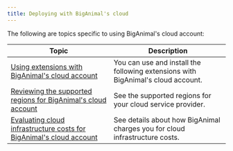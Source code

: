 ```yaml
---
title: Deploying with BigAnimal's cloud
---
```


The following are topics specific to using BigAnimal's cloud account: 

|  Topic | Description | 
| ------ | ----------- |
| [Using extensions with BigAnimal's cloud account](/biganimal/latest/using_cluster/extensions/#extensions-available-when-using-your-own-cloud-account) | You can use and install the following extensions with BigAnimal's cloud account. |
| [Reviewing the supported regions for BigAnimal's cloud account](/biganimal/latest/overview/03a_region_support/#biganimals-cloud-account) | See the supported regions for your cloud service provider. |
| [Evaluating cloud infrastructure costs for BigAnimal's cloud account](/biganimal/latest/pricing_and_billing/#biganimals-cloud-account) | See details about how BigAnimal charges you for cloud infrastructure costs. | 
